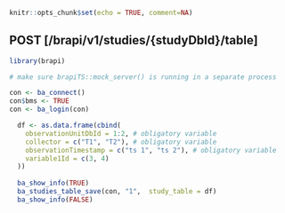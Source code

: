 ```r
knitr::opts_chunk$set(echo = TRUE, comment=NA)
```
## POST [/brapi/v1/studies/{studyDbId}/table]

```r
library(brapi)

# make sure brapiTS::mock_server() is running in a separate process

con <- ba_connect() 
con$bms <- TRUE
con <- ba_login(con)

  df <- as.data.frame(cbind(
    observationUnitDbId = 1:2, # obligatory variable
    collector = c("T1", "T2"), # obligatory variable
    observationTimestamp = c("ts 1", "ts 2"), # obligatory variable
    variable1Id = c(3, 4)
  ))
  
  ba_show_info(TRUE)
  ba_studies_table_save(con, "1",  study_table = df)
  ba_show_info(FALSE)

```
